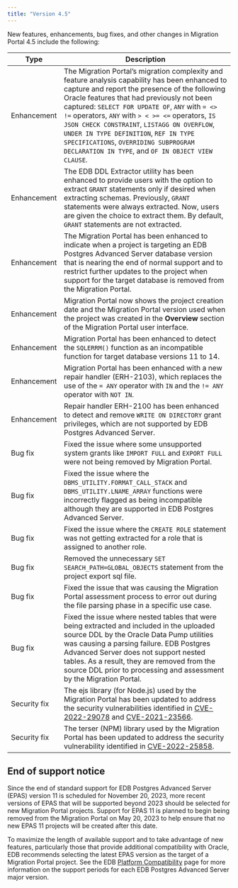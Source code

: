 ```yaml
---
title: "Version 4.5"
---
```



New features, enhancements, bug fixes, and other changes in Migration Portal 4.5 include the following:

| Type | Description |
| ---- |------------ |
| Enhancement | The Migration Portal’s migration complexity and feature analysis capability has been enhanced to capture and report the presence of the following Oracle features that had previously not been captured: `SELECT FOR UPDATE OF`, `ANY` with `= <> !=` operators, `ANY` with `> < >= <=` operators, `IS JSON CHECK CONSTRAINT`, `LISTAGG ON OVERFLOW`, `UNDER IN TYPE DEFINITION`, `REF IN TYPE SPECIFICATIONS`, `OVERRIDING SUBPROGRAM DECLARATION IN TYPE`, and `OF IN OBJECT VIEW CLAUSE`.  |
| Enhancement | The EDB DDL Extractor utility has been enhanced to provide users with the option to extract `GRANT` statements only if desired when extracting schemas. Previously, `GRANT` statements were always extracted. Now, users are given the choice to extract them.  By default, `GRANT` statements are not extracted. |
| Enhancement | The Migration Portal has been enhanced to indicate when a project is targeting an EDB Postgres Advanced Server database version that is nearing the end of normal support and to restrict further updates to the project when support for the target database is removed from the Migration Portal. |
| Enhancement | Migration Portal now shows the project creation date and the Migration Portal version used when the project was created in the **Overview** section of the Migration Portal user interface.  |
| Enhancement | Migration Portal has been enhanced to detect the `SQLERRM()` function as an incompatible function for target database versions 11 to 14. |
| Enhancement | Migration Portal has been enhanced with a new repair handler (ERH-2103), which replaces the use of the `= ANY` operator with `IN` and the `!= ANY` operator with `NOT IN`. |
| Enhancement | Repair handler ERH-2100 has been  enhanced to detect and remove `WRITE ON DIRECTORY` grant privileges, which are not supported by EDB Postgres Advanced Server. |
| Bug fix | Fixed the issue where some unsupported system grants like `IMPORT FULL` and `EXPORT FULL` were not being removed by Migration Portal.  |
| Bug fix | Fixed the issue where the `DBMS_UTILITY.FORMAT_CALL_STACK` and `DBMS_UTILITY.LNAME_ARRAY` functions were incorrectly flagged as being incompatible although they are supported in EDB Postgres Advanced Server.  |
| Bug fix | Fixed the issue where the `CREATE ROLE` statement was not getting extracted for a role that is assigned to another role. |
| Bug fix | Removed the unnecessary `SET SEARCH_PATH=GLOBAL_OBJECTS` statement from the project export sql file.  |
| Bug fix | Fixed the issue that was causing the Migration Portal assessment process to error out during the file parsing phase in a specific use case. |
| Bug fix | Fixed the issue where nested tables that were being extracted and  included in the uploaded source DDL by the Oracle Data Pump utilities was causing a parsing failure.  EDB Postgres Advanced Server does not support nested tables.  As a result, they are removed from the source DDL prior to processing and assessment by the Migration Portal.  |
| Security fix | The ejs library (for Node.js) used by the Migration Portal has been updated to address the security vulnerabilities identified in [CVE-2022-29078](https://nvd.nist.gov/vuln/detail/CVE-2022-29078) and [CVE-2021-23566](https://nvd.nist.gov/vuln/detail/CVE-2021-23566).|
| Security fix | The terser (NPM) library used by the Migration Portal has been updated to address the security vulnerability identified in [CVE-2022-25858](https://nvd.nist.gov/vuln/detail/CVE-2022-25858). |

## End of support notice
Since the end of standard support for EDB Postgres Advanced Server (EPAS) version 11 is scheduled for November 20, 2023, more recent versions of EPAS that will be supported beyond 2023 should be selected for new Migration Portal projects.  Support for EPAS 11 is planned to begin being removed from the Migration Portal on May 20, 2023 to help ensure that no new EPAS 11 projects will be created after this date. 

To maximize the length of available support and to take advantage of new features, particularly those that provide additional compatibility with Oracle, EDB recommends selecting the latest EPAS version as the target of a Migration Portal project.  See the EDB [Platform Compatibility](https://www.enterprisedb.com/platform-compatibility#epas) page for more information on the support periods for each EDB Postgres Advanced Server major version. 
